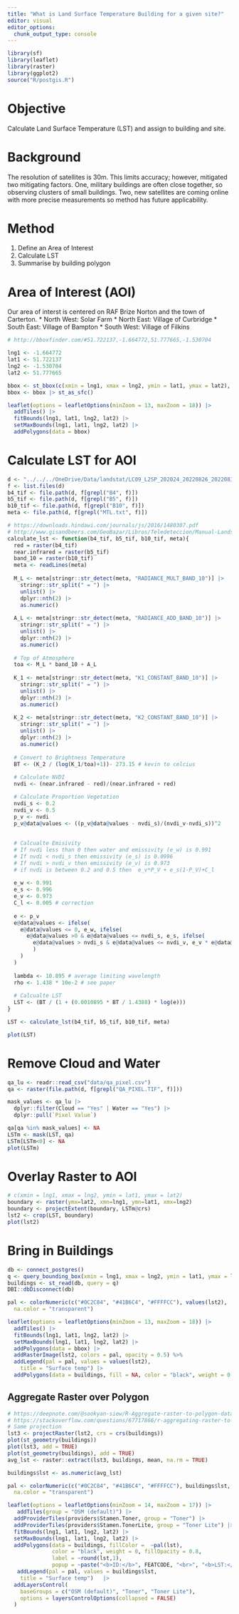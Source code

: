 ```yaml
---
title: "What is Land Surface Temperature Building for a given site?"
editor: visual
editor_options: 
  chunk_output_type: console
---
```


```r
library(sf)
library(leaflet)
library(raster)
library(ggplot2)
source("R/postgis.R")
```

# Objective

Calculate Land Surface Temperature (LST) and assign to building and site.

# Background

The resolution of satellites is 30m. This limits accuracy; however, mitigated two mitigating factors. One, military buildings are often close together, so observing clusters of small buildings. Two, new satellites are coming online with more precise measurements so method has future applicability.

# Method

1.  Define an Area of Interest
2.  Calculate LST
3.  Summarise by building polygon

# Area of Interest (AOI)

Our area of interst is centered on RAF Brize Norton and the town of Carterton. \* North West: Solar Farm \* North East: Village of Curbridge \* South East: Village of Bampton \* South West: Village of Filkins

```r
# http://bboxfinder.com/#51.722137,-1.664772,51.777665,-1.530704

lng1 <- -1.664772
lat1 <- 51.722137
lng2 <- -1.530704
lat2 <- 51.777665

bbox <- st_bbox(c(xmin = lng1, xmax = lng2, ymin = lat1, ymax = lat2), crs = 4326)
bbox <- bbox |> st_as_sfc()

leaflet(options = leafletOptions(minZoom = 13, maxZoom = 18)) |>
  addTiles() |>
  fitBounds(lng1, lat1, lng2, lat2) |>
  setMaxBounds(lng1, lat1, lng2, lat2) |>
  addPolygons(data = bbox)

```

# Calculate LST for AOI

```r

d <- "../../../OneDrive/Data/landstat/LC09_L2SP_202024_20220826_20220830_02_T1/"
f <- list.files(d)
b4_tif <- file.path(d, f[grepl("B4", f)])
b5_tif <- file.path(d, f[grepl("B5", f)])
b10_tif <- file.path(d, f[grepl("B10", f)])
meta <- file.path(d, f[grepl("MTL.txt", f)])

# https://downloads.hindawi.com/journals/js/2016/1480307.pdf
# http://www.gisandbeers.com/GeoBazar/Libros/Teledeteccion/Manual-Landsat-9-Handbook.pdf
calculate_lst <- function(b4_tif, b5_tif, b10_tif, meta){
  red = raster(b4_tif)
  near.infrared = raster(b5_tif)
  band_10 = raster(b10_tif)
  meta <- readLines(meta)
  
  M_L <- meta[stringr::str_detect(meta, "RADIANCE_MULT_BAND_10")] |>
    stringr::str_split(" = ") |>
    unlist() |>
    dplyr::nth(2) |>
    as.numeric()
  
  A_L <- meta[stringr::str_detect(meta, "RADIANCE_ADD_BAND_10")] |>
    stringr::str_split(" = ") |>
    unlist() |>
    dplyr::nth(2) |>
    as.numeric()
  
  # Top of Atmosphere
  toa <- M_L * band_10 + A_L
  
  K_1 <- meta[stringr::str_detect(meta, "K1_CONSTANT_BAND_10")] |>
    stringr::str_split(" = ") |>
    unlist() |>
    dplyr::nth(2) |>
    as.numeric()
  
  K_2 <- meta[stringr::str_detect(meta, "K2_CONSTANT_BAND_10")] |>
    stringr::str_split(" = ") |>
    unlist() |>
    dplyr::nth(2) |>
    as.numeric()
  
  # Convert to Brightness Temperature
  BT <- (K_2 / (log(K_1/toa)+1))- 273.15 # kevin to celcius
  
  # Calculate NVDI
  nvdi <- (near.infrared - red)/(near.infrared + red)

  # Calculate Proportion Vegetation
  nvdi_s <- 0.2
  nvdi_v <- 0.5
  p_v <- nvdi
  p_v@data@values <- ((p_v@data@values - nvdi_s)/(nvdi_v-nvdi_s))^2
  
  
  # Calcualte Emisivity
  # If nvdi less than 0 then water and emissivity (e_w) is 0.991
  # If nvdi < nvdi_s then emissivity (e_s) is 0.0996
  # If nvdi > nvdi_v then emissivity (e_v) is 0.973
  # if nvdi is between 0.2 and 0.5 then  e_v*P_V + e_s(1-P_V)+C_l
  
  e_w <- 0.991
  e_s <- 0.996
  e_v <- 0.973
  C_l <- 0.005 # correction
  
  e <- p_v
  e@data@values <- ifelse(
    e@data@values <= 0, e_w, ifelse(
      e@data@values >0 & e@data@values <= nvdi_s, e_s, ifelse(
        e@data@values > nvdi_s & e@data@values <= nvdi_v, e_v * e@data@values + e_s * (1-e@data@values) + C_l, e_v
        )
    )
  )
  
  lambda <- 10.895 # average limiting wavelength
  rho <- 1.438 * 10e-2 # see paper
  
  # Calcualte LST
  LST <- (BT / (1 + (0.0010895 * BT / 1.4388) * log(e)))
}

LST <- calculate_lst(b4_tif, b5_tif, b10_tif, meta)

plot(LST)
```

# Remove Cloud and Water

```r
qa_lu <- readr::read_csv("data/qa_pixel.csv")
qa <- raster(file.path(d, f[grepl("QA_PIXEL.TIF", f)]))

mask_values <- qa_lu |>
  dplyr::filter(Cloud == "Yes" | Water == "Yes") |>
  dplyr::pull(`Pixel Value`)

qa[qa %in% mask_values] <- NA
LSTm <- mask(LST, qa)
LSTm[LSTm<0] <- NA
plot(LSTm)
```

# Overlay Raster to AOI

```r
# c(xmin = lng1, xmax = lng2, ymin = lat1, ymax = lat2)
boundary <- raster(ymx=lat2, xmn=lng1, ymn=lat1, xmx=lng2)
boundary <- projectExtent(boundary, LSTm@crs)
lst2 <- crop(LST, boundary)
plot(lst2)
```

# Bring in Buildings

```r
db <- connect_postgres()
q <- query_bounding_box(xmin = lng1, xmax = lng2, ymin = lat1, ymax = lat2)
buildings <- st_read(db, query = q)
DBI::dbDisconnect(db)

```

```r
pal <- colorNumeric(c("#0C2C84", "#41B6C4", "#FFFFCC"), values(lst2),
  na.color = "transparent")

leaflet(options = leafletOptions(minZoom = 13, maxZoom = 18)) |>
  addTiles() |>
  fitBounds(lng1, lat1, lng2, lat2) |>
  setMaxBounds(lng1, lat1, lng2, lat2) |>
  addPolygons(data = bbox) |>
  addRasterImage(lst2, colors = pal, opacity = 0.5) %>%
  addLegend(pal = pal, values = values(lst2),
    title = "Surface temp") |>
  addPolygons(data = buildings, fill = NA, color = "black", weight = 0.8)

```

## Aggregate Raster over Polygon

```r
# https://deepnote.com/@sookyan-siew/R-Aggregate-raster-to-polygon-data-10a3150c-e88d-4776-bae1-4b6dcb9e3916 
# https://stackoverflow.com/questions/67717866/r-aggregating-raster-to-shapefile-polygons
# Same projection
lst3 <- projectRaster(lst2, crs = crs(buildings))
plot(st_geometry(buildings))
plot(lst3, add = TRUE)
plot(st_geometry(buildings), add = TRUE)
avg_lst <- raster::extract(lst3, buildings, mean, na.rm = TRUE)

buildings$lst <- as.numeric(avg_lst)
```

```r
pal <- colorNumeric(c("#0C2C84", "#41B6C4", "#FFFFCC"), buildings$lst,
  na.color = "transparent")

leaflet(options = leafletOptions(minZoom = 14, maxZoom = 17)) |>
   addTiles(group = "OSM (default)") |>
  addProviderTiles(providers$Stamen.Toner, group = "Toner") |>
  addProviderTiles(providers$Stamen.TonerLite, group = "Toner Lite") |>
  fitBounds(lng1, lat1, lng2, lat2) |>
  setMaxBounds(lng1, lat1, lng2, lat2) |>
  addPolygons(data = buildings, fillColor =  ~pal(lst), 
              color = "black", weight = 0, fillOpacity = 0.8,
              label = ~round(lst,1),
              popup = ~paste("<b>ID:</b>", FEATCODE, "<br>", "<b>LST:</b>", round(lst,1))) |>
   addLegend(pal = pal, values = buildings$lst,
    title = "Surface temp")   |>
  addLayersControl(
    baseGroups = c("OSM (default)", "Toner", "Toner Lite"),
    options = layersControlOptions(collapsed = FALSE)
  )


```
